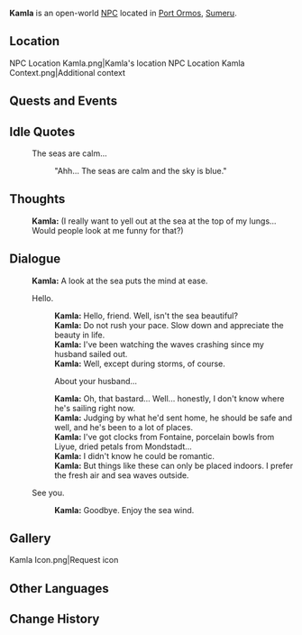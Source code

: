 {{Character Infobox
|type             = Open-World NPC
|image            = NPC Kamla.png
|region           = Sumeru
|location         = Sumeru
|affiliation      = 
|title            =
|ancestry         = <!-- Clan/family -->
|father           = 
|mother           = 
|spouse           = 
|sibling          = 
|child            = 
|relative         = 
|voiceEN          = 
|voiceCN          = 
|voiceJP          = 
|dialoguereward   = 
}}
'''Kamla''' is an open-world [[NPC]] located in [[Port Ormos]], [[Sumeru]].

==Location==
<gallery>
NPC Location Kamla.png|Kamla's location
NPC Location Kamla Context.png|Additional context
</gallery>
<!--
==Profile==
''(To be added.)''

===Appearance===
''(To be added.)''
-->
==Quests and Events==
{{Quests and Events}}

==Idle Quotes==
{{Dialogue Start}}
:{{DIcon|Idle}} The seas are calm...
::{{A|VO Kamla 01.ogg}} "Ahh... The seas are calm and the sky is blue."
{{Dialogue End}}

==Thoughts==
{{All Schemes to Know Explanation|name=Kamla}}
{{Dialogue Start}}
:{{A|VO Kamla All Schemes to Know 01.ogg}} '''Kamla:''' (I really want to yell out at the sea at the top of my lungs... Would people look at me funny for that?)
{{Dialogue End}}

==Dialogue==
{{Dialogue Start}}
:'''Kamla:''' A look at the sea puts the mind at ease.
:{{DIcon}} Hello.
::'''Kamla:''' Hello, friend. Well, isn't the sea beautiful?
::'''Kamla:''' Do not rush your pace. Slow down and appreciate the beauty in life.
::'''Kamla:''' I've been watching the waves crashing since my husband sailed out.
::'''Kamla:''' Well, except during storms, of course.
::{{DIcon}} About your husband...
::'''Kamla:''' Oh, that bastard... Well... honestly, I don't know where he's sailing right now.
::'''Kamla:''' Judging by what he'd sent home, he should be safe and well, and he's been to a lot of places.
::'''Kamla:''' I've got clocks from Fontaine, porcelain bowls from Liyue, dried petals from Mondstadt...
::'''Kamla:''' I didn't know he could be romantic.
::'''Kamla:''' But things like these can only be placed indoors. I prefer the fresh air and sea waves outside.
:{{DIcon}} See you.
::'''Kamla:''' Goodbye. Enjoy the sea wind.
{{Dialogue End}}<!--

==Event Dialogue==
===Event Name===
{{Dialogue Start}}
:'''{{subst:PAGENAME}}:'''
{{Dialogue End}}

==Trivia==
* 
-->
==Gallery==
<gallery>
Kamla Icon.png|Request icon
</gallery>

==Other Languages==
{{Other Languages
|default_hidden = 1
|en      = Kamla
|zhs     = 卡姆拉
|zhs_rm  = Kǎmǔlā
|zht     = 卡姆拉
|zht_rm  = Kǎmǔlā
|ja      = カムラ
|ja_rm   = Kamura
|ko      = 캄라
|ko_rm   = Kamra
|es      = Kamla
|fr      = Kamla
|ru      = Камла
|th      = Kamla
|vi      = Kamla
|de      = Kamla
|id      = Kamla
|pt      = Kamla
|tr      = Kamla
|it      = Kamla
}}

==Change History==
{{Change History|3.0}}